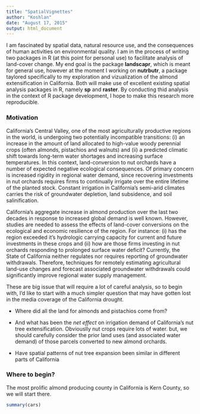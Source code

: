 ```yaml
---
title: "SpatialVignettes"
author: "Koshlan"
date: "August 17, 2015"
output: html_document
---
```


I am fascinated by spatial data, natural resource use, and the consequences of human activities on environmental quality. I am in the process of writing two packages in R (at this point for personal use) to facilitate analysis of land-cover change. My end goal is the package  **landscapr**, which is meant for general use, however at the moment I working on  **nutrbutr**, a package taylored specifically to my exploration and vizualization of the almond extensification in California.  Both will make use of excellent existing spatial analysis packages in R, namely **sp** and **raster**.  By conducting thid analysis in the context of R package development, I hope to make this research more reproducible. 

### Motivation

California’s Central Valley, one of the most agriculturally productive regions in the world, is undergoing two potentially incompatible transitions: (i) an increase in the amount of land allocated to high-value woody perennial crops (often almonds, pistachios and walnuts) and (ii) a predicted climatic shift towards long-term water shortages and increasing surface temperatures.  In this context, land-conversion to nut orchards have a number of expected negative ecological consequences. Of primary concern is increased rigidity in regional water demand, since recovering investments in nut orchards requires firms to continually irrigate over the entire lifetime of the planted stock.  Constant irrigation in California’s semi-arid climates carries the risk of groundwater depletion, land subsidence, and soil salinification. 

California’s aggregate increase in almond production over the last two decades in response to increased global demand is well known.  However, studies are needed to assess the effects of land-cover conversions on the ecological and economic resilience of the region. For instance: (i) has the region exceeded it’s hydrologic carrying capacity for current and future investments in these crops and (ii) how are those firms investing in nut orchards responding to prolonged surface water deficit?  Currently, the State of California neither regulates nor requires reporting of groundwater withdrawals. Therefore, techniques for remotely estimating agricultural land-use changes and forecast associated groundwater withdrawals could significantly improve regional water supply management.

These are big issue that will require a lot of careful analysis, so to begin with, I'd like to start with a much simpler question that may have gotten lost in the media coverage of the California drought. 

- Where did all the land for almonds and pistachios come from?

- And what has been the *net effect* on irrigation demand of California's nut tree extensification. Obviouslly nut crops require lots of water. but, we should carefully consider the prior land uses (and associated water demand) of those parcels converted to new almond orchards. 

- Have spatial patterns of nut tree expansion been similar in different parts of California


### Where to begin?

The most prolific almond producing county in California is Kern County, so we will start there.









```r
summary(cars)
```
